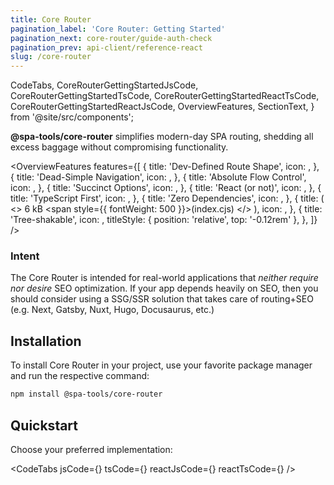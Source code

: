 ```yaml
---
title: Core Router
pagination_label: 'Core Router: Getting Started'
pagination_next: core-router/guide-auth-check
pagination_prev: api-client/reference-react
slug: /core-router
---
```



  CodeTabs,
  CoreRouterGettingStartedJsCode,
  CoreRouterGettingStartedTsCode,
  CoreRouterGettingStartedReactTsCode,
  CoreRouterGettingStartedReactJsCode,
  OverviewFeatures,
  SectionText,
} from '@site/src/components';

**@spa-tools/core-router** simplifies modern-day SPA routing, shedding all excess baggage without compromising functionality.

<OverviewFeatures
  features={[
    {
      title: 'Dev-Defined Route Shape',
      icon: <TbRouteSquare fontSize='1.75rem' />,
    },
    {
      title: 'Dead-Simple Navigation',
      icon: <PiNavigationArrowDuotone fontSize='1.75rem' />,
    },
    {
      title: 'Absolute Flow Control',
      icon: <BsController fontSize='1.75rem' />,
    },
    {
      title: 'Succinct Options',
      icon: <IoMdOptions fontSize='1.75rem' />,
    },
    {
      title: 'React (or not)',
      icon: <TbBrandReact fontSize='1.75rem' />,
    },
    {
      title: 'TypeScript First',
      icon: <SiTypescript fontSize='1.75rem' />,
    },
    {
      title: 'Zero Dependencies',
      icon: <FaCreativeCommonsZero fontSize='1.75rem' />,
    },
    {
      title: (
        <>
          6 kB <span style={{ fontWeight: 500 }}>(index.cjs)</span>
        </>
      ),
      icon: <LuPackageOpen fontSize='1.75rem' />,
    },
    {
      title: 'Tree-shakable',
      icon: <LuTrees fontSize='2rem' />,
      titleStyle: { position: 'relative', top: '-0.12rem' },
    },
  ]}
/>

<h3>Intent</h3>

The Core Router is intended for real-world applications that _neither require nor desire_ SEO
optimization. If your app depends heavily on SEO, then you should consider using a SSG/SSR
solution that takes care of routing+SEO (e.g. Next, Gatsby, Nuxt, Hugo, Docusaurus, etc.)

## Installation

<SectionText bottomMargin='0' topMargin='0'>
  To install Core Router in your project, use your favorite package manager and run the respective command:
</SectionText>

```bash npm2yarn
npm install @spa-tools/core-router
```

## Quickstart

<SectionText bottomMargin='0' topMargin='0'>
  Choose your preferred implementation:
</SectionText>

<CodeTabs
  jsCode={<CoreRouterGettingStartedJsCode />}
  tsCode={<CoreRouterGettingStartedTsCode />}
  reactJsCode={<CoreRouterGettingStartedReactJsCode />}
  reactTsCode={<CoreRouterGettingStartedReactTsCode />}
/>
